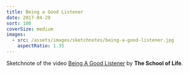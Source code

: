 ```yaml
---
title: Being a Good Listener
date: 2017-04-29
sort: 100
coverSize: medium
images:
  - src: /assets/images/sketchnotes/being-a-good-listener.jpg
    aspectRatio: 1.35
---
```


Sketchnote of the video [Being A Good Listener](https://youtu.be/-BdbiZcNBXg) by **The School of Life**.
